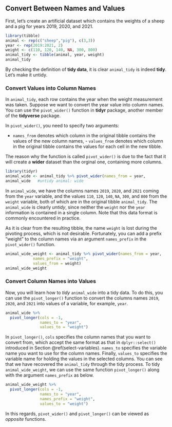 ## Convert Between Names and Values  {#tidy-name-value}

First, let's create an artificial dataset which contains the weights of a sheep and a pig for years 2019, 2020, and 2021. 

```r
library(tibble)
animal <- rep(c("sheep","pig"), c(3,3))
year <- rep(2019:2021, 2)
weight <- c(110, 120, 140, NA, 300, 800)
animal_tidy <- tibble(animal, year, weight)
animal_tidy
```
By checking the definition of **tidy data**, it is clear `animal_tidy` is indeed **tidy**. Let's make it untidy. 

### Convert Values into Column Names {#tidy-wide}

In `animal_tidy`, each row contains the year when the weight measurement was taken. Suppose we want to convert the year value into column names. You can use the `pivot_wider()` function in **tidyr** package, another member of the **tidyverse** package. 

In `pivot_wider()`, you need to specify two arguments: 

- `names_from` denotes which column in the original tibble contains the values of the new column names, - `values_from` denotes which column in the original tibble contains the values for each cell in the new tibble. 

The reason why the function is called `pivot_wider()` is due to the fact that it will create a **wider** dataset than the orginal one, containing more columns. 

```r
library(tidyr)
animal_wide <- animal_tidy %>% pivot_wider(names_from = year,                                  values_from = weight) 
animal_wide   #untidy animal: wide
```
In `animal_wide`, we have the columns names `2019`, `2020`, and `2021` coming from the `year` variable, and the values `110`, `120`, `140`, `NA`, `300`, and `800` from the `weight` variable, both of which are in the original tibble `animal_tidy`. The `animal_wide` is clearly *untidy*, since neither the `weight` nor the `year` information is contained in a single column. Note that this data format is commonly encountered in practice. 

As it is clear from the resulting tibble, the name `weight` is lost during the pivoting process, which is not desirable. Fortunately, you can add a prefix "weight" to the column names via an argument `names_prefix` in the `pivot_wider()` function. 
```r
animal_wide_weight <- animal_tidy %>% pivot_wider(names_from = year,
            names_prefix = "weight",
            values_from = weight) 
animal_wide_weight   
```

### Convert Column Names into Values {#tidy-long}

Now, you will learn how to *tidy* `animal_wide` into a tidy data. To do this, you can use the `pivot_longer()` function to convert the columns names `2019`, `2020`, and `2021` into values of a variable, for example, `year`.  

```r
animal_wide %>% 
  pivot_longer(cols = -1, 
               names_to = "year", 
               values_to = "weight")
```

In `pivot_longer()`, `cols` specifies the column names that you want to convert from, which accept the same format as that in `dplyr::select()` introduced in Section \@ref(select-variables). `names_to` specifies the variable name you want to use for the column names. Finally, `values_to` specifies the variable name for holding the values in the selected columns. 
You can see that we have recovered the `animal_tidy` through the tidy process. To tidy  `animal_wide_weight`, we can use the same function `pivot_longer()` along with the argument  `names_prefix` as below.

```r
animal_wide_weight %>% 
  pivot_longer(cols = -1, 
               names_to = "year",
               names_prefix = "weight", 
               values_to = "weight")
```

In this regards, `pivot_wider()` and `pivot_longer()` can be viewed as *opposite* functions. 
 

